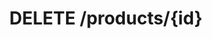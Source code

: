 ---
title: 'DELETE /products/{id}'
description: 'Delete a product'
openapi: 'DELETE /products/{id}'
---